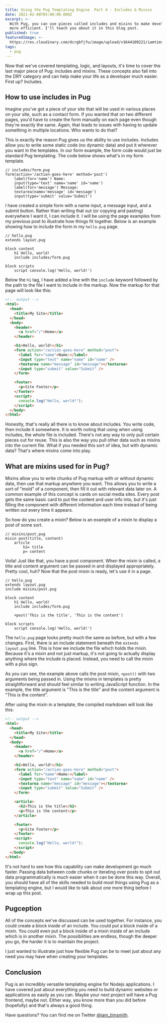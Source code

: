```yaml
---
title: Using the Pug Templating Engine  Part 4 - Includes & Mixins
date: 2021-02-08T05:00:00.000Z
excerpt: >-
  With Pug, you can use pieces called includes and mixins to make development
  more efficient. I'll teach you about it in this blog post.
published: true
featuredImage: >-
  https://res.cloudinary.com/dcrgbfjfu/image/upload/v1644109221/iamtimsmith/using-the-pug-templating-engine-part-4_xzm535.jpg
tags:
  - pug
---
```


Now that we've covered templating, logic, and layouts, it's time to cover the last major piece of Pug: includes and mixins. These concepts also fall into the DRY category and can help make your life as a developer much easier. First up? Includes.

## How to use includes in Pug

Imagine you've got a piece of your site that will be used in various places on your site, such as a contact form. If you wanted that on two different pages, you'd have to create the form manually on each page even though they're exactly the same. Again, that leads to issues with having to update something in multiple locations. Who wants to do that?

<gif
  src="https://media.giphy.com/media/5CEr8N7lClOg0/giphy.mp4"
  caption="Lame."
/>

This is exactly the reason Pug gives us the ability to use includes. Includes allow you to write some static code (no dynamic data) and put it wherever you want in the templates. In our form example, the form code would just be standard Pug templating. The code below shows what's in my form template.

```pug
// includes/form.pug
form(action='/action-goes-here' method='post')
	label(for='name') Name:
	input(type='text' name='name' id='name')
	label(for='message') Message:
	textarea(name='message' id='message')
	input(type='submit' value='Submit')
```

I have created a simple form with a name input, a message input, and a submit button. Rather than writing that out (or copying and pasting) everywhere I want it, I can include it. I will be using the page examples from my previous post to illustrate how things fit together. Below is an example showing how to include the form in my `hello.pug` page.

```pug
// hello.pug
extends layout.pug

block content
	h1 Hello, world!
	include includes/form.pug

block scripts
	script console.log('Hello, world!')
```

Below the `h1` tag, I have added a line with the `include` keyword followed by the path to the file I want to include in the markup. Now the markup for that page will look like this:

```html
<!-- output -->
<html>
  <head>
    <title>My Site</title>
  </head>
  <body>
    <header>
      <a href="/">Home</a>
    </header>

    <h1>Hello, world!</h1>
    <form action="/action-goes-here" method="post">
      <label for="name">Name:</label>
      <input type="text" name="name" id="name" />
      <textarea name="message" id="message"></textarea>
      <input type="submit" value="Submit" />
    </form>

    <footer>
      <p>Site Footer</p>
    </footer>
    <script>
      console.log("Hello, world!");
    </script>
  </body>
</html>
```

Honestly, that's really all there is to know about includes. You write code, then include it somewhere. It is worth noting that using when using includes, the whole file is included. There's not any way to only pull certain pieces out for reuse. This is also the way you pull other data such as mixins into the current file. What if you needed this sort of idea, but with dynamic data? That's where mixins come into play.

<EmailSignup />

## What are mixins used for in Pug?

Mixins allow you to write chunks of Pug markup with or without dynamic data, then use that markup anywhere you want. This allows you to write a sort of "mold" of a component, then fill it out with relevant data later on. A common example of this concept is cards on social media sites. Every post gets the same basic card to put the content and user info into, but it's just filling the component with different information each time instead of being written out every time it appears.

So how do you create a mixin? Below is an example of a mixin to display a post of some sort.

```pug
// mixins/post.pug
mixin post(title, content)
	article
		h2= title
		p= content
```

Voila! Just like that, you have a post component. When the mixin is called, a title and content argument can be passed in and displayed appropriately. Pretty cool, huh? Now that the post mixin is ready, let's use it in a page.

```pug
// hello.pug
extends layout.pug
include mixins/post.pug

block content
	h1 Hello, world!
	include includes/form.pug

	+post('This is the title', 'This is the content')

block scripts
	script console.log('Hello, world!')
```

The `hello.pug` page looks pretty much the same as before, but with a few changes. First, there is an include statement beneath the `extends layout.pug` line. This is how we include the file which holds the mixin. Because it's a mixin and not just markup, it's not going to actually display anything where the include is placed. Instead, you need to call the mixin with a plus sign.

As you can see, the example above calls the post mixin, `+post()` with two arguments being passed in. Using the mixins in templates is pretty straightforward and should feel similar to writing JavaScript function. In the example, the title argument is "This is the title" and the content argument is "This is the content".

<gif
  src="https://media.giphy.com/media/4cUCFvwICarHq/giphy.mp4"
  caption="Amazed kid looking all over"
/>

After using the mixin in a template, the compiled markdown will look like this:

```html
<!-- output -->
<html>
  <head>
    <title>My Site</title>
  </head>
  <body>
    <header>
      <a href="/">Home</a>
    </header>

    <h1>Hello, world!</h1>
    <form action="/action-goes-here" method="post">
      <label for="name">Name:</label>
      <input type="text" name="name" id="name" />
      <textarea name="message" id="message"></textarea>
      <input type="submit" value="Submit" />
    </form>

    <article>
      <h2>This is the title</h2>
      <p>This is the content</p>
    </article>

    <footer>
      <p>Site Footer</p>
    </footer>
    <script>
      console.log("Hello, world!");
    </script>
  </body>
</html>
```

It's not hard to see how this capability can make development go much faster. Passing data between code chunks or iterating over posts to spit out data programmatically is much easier when it can be done this way. Overall, you should have all of the skills needed to build most things using Pug as a templating engine, but I would like to talk about one more thing before I wrap up this post.

## Pugception

All of the concepts we've discussed can be used together. For instance, you could create a block inside of an include. You could put a block inside of a mixin. You could even put a block inside of a mixin inside of an include which is in another mixin. The possibilities are endless, though the deeper you go, the harder it is to maintain the project.

I just wanted to illustrate just how flexible Pug can be to meet just about any need you may have when creating your templates.

## Conclusion

Pug is an incredibly versatile templating engine for Nodejs applications. I have covered just about everything you need to build dynamic websites or applications as easily as you can. Maybe your next project will have a Pug frontend, maybe not. Either way, you know more than you did before (hopefully) and that's always a good thing.

Have questions? You can find me on Twitter [@iam_timsmith](https://www.twitter.com/iam_timsmith).
